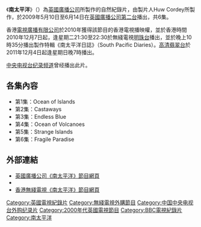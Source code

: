 {{noteTA
|1=zh-cn:康伯巴奇; zh-tw:康柏拜區; zh-hk:甘巴貝治;
|2=zh-cn:本尼迪克特; zh-tw:班奈狄克; zh-hk:班尼狄;
}}
{{電視節目信息框
| 名稱       = 南太平洋
| 原名       = South Pacific
| 圖片       = 
| 圖說       = 
| 類型       = 自然紀錄片
| 導演       = 
| 旁白       = [[班奈狄克·康柏拜區|本尼迪克特·康伯巴奇]]（英國）<br/>[[麥可·羅|麥可·羅]]（美國）<br/>[[張炳強|張炳強]]（香港）
| 作曲       = David Mitcham
| 国家       = 英國
| 語言       = 英語
| 集數       = 6
| 執行製作  = Fiona Pitcher
| 每集長     = 50分鐘
| 頻道       = 
| 電視網     = [[英國廣播公司第二台|英國廣播公司第二台]]
| 電視台     = 
| 視頻制式   = [[高清晰度電視|HDTV]] [[1080i|1080i]]
| 音頻制式   = [[杜比數碼|杜比數碼]]
| 首播國家   = 
| 首播地區   = 
| 製作公司   = {{le|英国广播公司自然历史部|BBC Natural History Unit}}<br/>[[探索頻道|探索頻道]]
| 影視公司   =
| 開始       = 2009年5月10日
| 結束       = 2009年6月14日
| 前作       = [[美丽中国|美丽中国]]
| 续作       = [[馬達加斯加奇觀|馬達加斯加奇觀]]
| 官方網站   = http://www.bbc.co.uk/programmes/b00jq11g
| imdb_id   = 
| tv_com_id = 
}}

《'''南太平洋'''》（{{lang-en|'''South Pacific'''}}）為[[英國廣播公司|英國廣播公司]]所製作的自然紀錄片，由製片人Huw Cordey所製作，於2009年5月10日至6月14日在[[英國廣播公司第二台|英國廣播公司第二台]]播出，共6集。

香港[[電視廣播有限公司|電視廣播有限公司]]於2010年獲得該節目的香港電視播映權，並於香港時間2010年12月7日起，逢星期二21:30至22:30於無綫電視[[明珠台|明珠台]]播出，並於晚上10時35分播出製作特輯《南太平洋日誌》（South Pacific Diaries）。[[高清翡翠台|高清翡翠台]]於2011年12月4日起逢星期日晚7時播出。

[[中国中央电视台纪录频道|中央电视台纪录频道]]曾经播出此片。

==各集內容==
*第1集：Ocean of Islands
*第2集：Castaways
*第3集：Endless Blue
*第4集：Ocean of Volcanoes
*第5集：Strange Islands
*第6集：Fragile Paradise

==外部連結==
*[http://www.bbc.co.uk/programmes/b00jq11g 英國廣播公司《南太平洋》節目網頁] {{Wayback|url=http://www.bbc.co.uk/programmes/b00jq11g |date=20210125140210 }}
*{{imdb title|id=1458521|title=南太平洋}}
*[http://programme.tvb.com/lifestyle/southparific 香港無綫電視《南太平洋》節目網頁]

[[Category:英國電視紀錄片|Category:英國電視紀錄片]]
[[Category:無綫電視外購節目|Category:無綫電視外購節目]]
[[Category:中国中央电视台外购纪录片|Category:中国中央电视台外购纪录片]]
[[Category:2000年代英國電視節目|Category:2000年代英國電視節目]]
[[Category:BBC電視紀錄片|Category:BBC電視紀錄片]]
[[Category:南太平洋|Category:南太平洋]]
